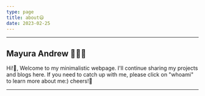 ```yaml
---
type: page
title: about😃
date: 2023-02-25
---
```

---

## Mayura Andrew 👨🏻‍💻


Hi!👋, Welcome to my minimalistic webpage. I'll continue sharing my projects and blogs here. 
If you need to catch up with me, please click on "whoami" to learn more about me:) cheers!🍻

---
